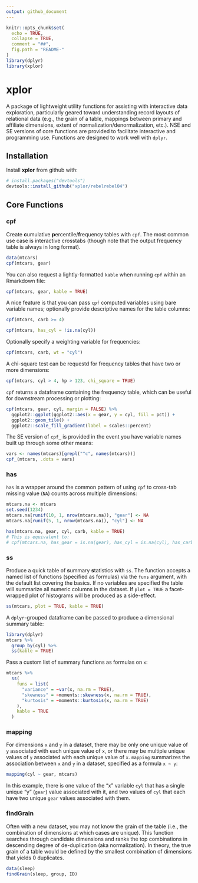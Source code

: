 ```yaml
---
output: github_document
---
```


```r
knitr::opts_chunk$set(
  echo = TRUE,
  collapse = TRUE,
  comment = "##",
  fig.path = "README-"
)
library(dplyr)
library(xplor)
```

# xplor

A package of lightweight utility functions for assisting with interactive data exploration, particularly geared toward understanding record layouts of relational data (e.g., the grain of a table, mappings between primary and affiliate dimensions, extent of normalization/denormalization, etc.). NSE and SE versions of core functions are provided to facilitate interactive and programming use. Functions are designed to work well with `dplyr`.

## Installation

Install **xplor** from github with:

```r
# install.packages("devtools")
devtools::install_github("xplor/rebelrebel04")
```

## Core Functions

### cpf

Create **c**umulative **p**ercentile/**f**requency tables with `cpf`. The most common use case is interactive crosstabs (though note that the output frequency table is always in long format).

```r
data(mtcars)
cpf(mtcars, gear)
```

You can also request a lightly-formatted `kable` when running `cpf` within an Rmarkdown file:

```r
cpf(mtcars, gear, kable = TRUE)
```

A nice feature is that you can pass `cpf` computed variables using bare variable names; optionally provide descriptive names for the table columns:

```r
cpf(mtcars, carb >= 4)

cpf(mtcars, has_cyl = !is.na(cyl))
```

Optionally specify a weighting variable for frequencies:

```r
cpf(mtcars, carb, wt = "cyl")
```

A chi-square test can be requestd for frequency tables that have two or more dimensions:

```r
cpf(mtcars, cyl > 4, hp > 123, chi_square = TRUE)
```

`cpf` returns a dataframe containing the frequency table, which can be useful for downstream processing or plotting:

```r
cpf(mtcars, gear, cyl, margin = FALSE) %>% 
  ggplot2::ggplot(ggplot2::aes(x = gear, y = cyl, fill = pct)) +
  ggplot2::geom_tile() +
  ggplot2::scale_fill_gradient(label = scales::percent)
```

The SE version of `cpf_` is provided in the event you have variable names built up through some other means:

```r
vars <- names(mtcars)[grepl("^c", names(mtcars))]
cpf_(mtcars, .dots = vars)
```


### has

`has` is a wrapper around the common pattern of using `cpf` to cross-tab missing value (`NA`) counts across multiple dimensions:

```r
mtcars.na <- mtcars
set.seed(1234)
mtcars.na[runif(10, 1, nrow(mtcars.na)), "gear"] <- NA
mtcars.na[runif(5, 1, nrow(mtcars.na)), "cyl"] <- NA

has(mtcars.na, gear, cyl, carb, kable = TRUE)
# This is equivalent to:
# cpf(mtcars.na, has_gear = is.na(gear), has_cyl = is.na(cyl), has_carb = is.na(carb), kable = TRUE)
```


### ss

Produce a quick table of **s**ummary **s**tatistics with `ss`. The function accepts a named list of functions (specified as formulas) via the `funs` argument, with the default list covering the basics. If no variables are specified the table will summarize all numeric columns in the dataset. If `plot = TRUE` a facet-wrapped plot of histograms will be produced as a side-effect.

```r
ss(mtcars, plot = TRUE, kable = TRUE)
```

A `dplyr`-grouped dataframe can be passed to produce a dimensional summary table:

```r
library(dplyr)
mtcars %>% 
  group_by(cyl) %>% 
  ss(kable = TRUE)
```

Pass a custom list of summary functions as formulas on `x`:

```r
mtcars %>% 
  ss(
    funs = list(
      "variance" = ~var(x, na.rm = TRUE), 
      "skewness" = ~moments::skewness(x, na.rm = TRUE), 
      "kurtosis" = ~moments::kurtosis(x, na.rm = TRUE)
    ), 
    kable = TRUE
  )
```


### mapping

For dimensions `x` and `y` in a dataset, there may be only one unique value of `y` associated with each unique value of `x`, or there may be multiple unique values of `y` associated with each unique value of `x`. `mapping` summarizes the association between `x` and `y` in a dataset, specified as a formula `x ~ y`:

```r
mapping(cyl ~ gear, mtcars)
```

In this example, there is one value of the "x" variable `cyl` that has a single unique "y" (`gear`) value associated with it, and two values of `cyl` that each have two unique `gear` values associated with them.


### findGrain

Often with a new dataset, you may not know the grain of the table (i.e., the combination of dimensions at which cases are unique). This function searches through candidate dimensions and ranks the top combinations in descending degree of de-duplication (aka normalization). In theory, the true grain of a table would be defined by the smallest combination of dimensions that yields 0 duplicates.

```r
data(sleep)
findGrain(sleep, group, ID)
```

